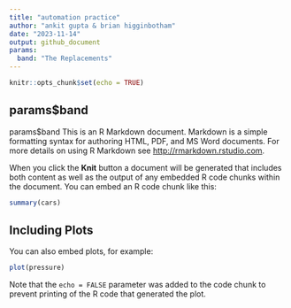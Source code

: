 ```yaml
---
title: "automation practice"
author: "ankit gupta & brian higginbotham"
date: "2023-11-14"
output: github_document
params:
  band: "The Replacements"
---
```


```r
knitr::opts_chunk$set(echo = TRUE)
```

## params$band

params$band This is an R Markdown document. Markdown is a simple formatting syntax for authoring HTML, PDF, and MS Word documents. For more details on using R Markdown see <http://rmarkdown.rstudio.com>.

When you click the **Knit** button a document will be generated that includes both content as well as the output of any embedded R code chunks within the document. You can embed an R code chunk like this:

```r
summary(cars)
```

## Including Plots

You can also embed plots, for example:

```r
plot(pressure)
```

Note that the `echo = FALSE` parameter was added to the code chunk to prevent printing of the R code that generated the plot.
